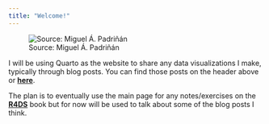```yaml
---
title: "Welcome!"
---
```


![Source: Miguel Á. Padriñán](posts/images/welcome.jpg){fig-align="center"}

I will be using Quarto as the website to share any data visualizations I make, typically through blog posts. You can find those posts on the header above or [**here**](/blog.html).

::: callout-note
The plan is to eventually use the main page for any notes/exercises on the [**R4DS**](https://r4ds.hadley.nz/) book but for now will be used to talk about some of the blog posts I think.
:::
